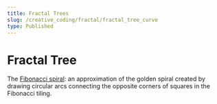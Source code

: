```yaml
---
title: Fractal Trees
slug: /creative_coding/fractal/fractal_tree_curve
type: Published
---
```



# Fractal Tree

<Suspense>
  <Preview />
</Suspense>

The [Fibonacci spiral](https://en.wikipedia.org/wiki/Fibonacci_sequence): an approximation of the golden spiral created by drawing circular arcs connecting the opposite corners of squares in the Fibonacci tiling.
